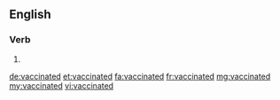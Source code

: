 ==English==

===Verb===
{{head|en}}

# {{en-past of|vaccinate}}

[[de:vaccinated]]
[[et:vaccinated]]
[[fa:vaccinated]]
[[fr:vaccinated]]
[[mg:vaccinated]]
[[my:vaccinated]]
[[vi:vaccinated]]